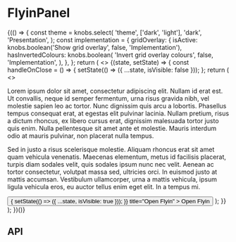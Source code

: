 
<Meta title="Components/FlyinPanel" component={FlyinPanel} />

# FlyinPanel

<Canvas>
  <Story name="Base component">
    {(() => {
      const theme = knobs.select(
        'theme',
        ['dark', 'light'],
        'dark',
        'Presentation',
      );
      const implementation = {
        gridOverlay: {
          isActive: knobs.boolean('Show grid overlay', false, 'Implementation'),
          hasInvertedColours: knobs.boolean(
            'Invert grid overlay colours',
            false,
            'Implementation',
          ),
        },
      };
      return (
        <>
          <State initialState={{ isVisible: false }}>
            {(state, setState) => {
              const handleOnClose = () => {
                setState(() => ({ ...state, isVisible: false }));
              };
              return (
                <>
                  <FlyinPanel
                    isVisible={state.isVisible}
                    onClose={handleOnClose}
                    heading="Lorem ipsum dolor sit amet"
                    theme={theme}
                  >
                    <P>
                      Lorem ipsum dolor sit amet, consectetur adipiscing elit.
                      Nullam id erat est. Ut convallis, neque id semper
                      fermentum, urna risus gravida nibh, vel molestie sapien
                      leo ac tortor. Nunc dignissim quis arcu a lobortis.
                      Phasellus tempus consequat erat, at egestas elit pulvinar
                      lacinia. Nullam pretium, risus a dictum rhoncus, ex libero
                      cursus erat, dignissim malesuada tortor justo quis enim.
                      Nulla pellentesque sit amet ante et molestie. Mauris
                      interdum odio at mauris pulvinar, non placerat nulla
                      tempus.
                    </P>
                    <P>
                      Sed in justo a risus scelerisque molestie. Aliquam rhoncus
                      erat sit amet quam vehicula venenatis. Maecenas elementum,
                      metus id facilisis placerat, turpis diam sodales velit,
                      quis sodales ipsum nunc nec velit. Aenean ac tortor
                      consectetur, volutpat massa sed, ultricies orci. In
                      euismod justo at mattis accumsan. Vestibulum ullamcorper,
                      urna a mattis vehicula, ipsum ligula vehicula eros, eu
                      auctor tellus enim eget elit. In a tempus mi.
                    </P>
                  </FlyinPanel>
                  <Button
                    onClick={() => {
                      setState(() => ({ ...state, isVisible: true }));
                    }}
                    title="Open Flyin"
                  >
                    Open Flyin
                  </Button>
                </>
              );
            }}
          </State>
          <StorybookGridOverlay
            isActive={implementation.gridOverlay.isActive}
            hasInvertedColours={implementation.gridOverlay.hasInvertedColours}
          />
        </>
      );
    })()}
  </Story>
</Canvas>

## API

<ArgsTable of={FlyinPanel} />
